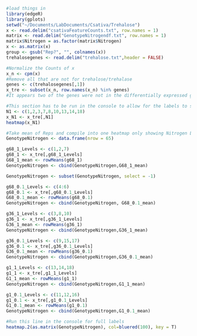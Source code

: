 ```r
#load things in
library(edgeR)
library(gplots)
setwd("~/Documents/LabDocuments/Csativa/Trehalose")
x <- read.delim("csativaFeatureCounts.txt", row.names = 1)
matrix <- read.delim("GenotypeNitrogendf.txt", row.names = 1)
matrix$Nitrogen = as.factor(matrix$Nitrogen)
x <- as.matrix(x)
group <- gsub("Rep?", "", colnames(x))
trehalosegenes <- read.delim("trehalose.txt",header = FALSE)
```

```r
#Normalize the Counts of x
x_n <- cpm(x)
#Remove all that are not for trehalose/trehalase
genes <- c(trehalosegenes[,1])
x_tre <- subset(x_n, row.names(x_n) %in% genes)
#It appears two of the genes were not in the differentially expressed genes
```

```r
#This section has to be run in the console to allow for the labels to show fully on the plot
N1 <- c(1,2,3,7,8,10,13,14,18)
x_N1 <- x_tre[,N1]
heatmap(x_N1)
```

```r
#Take mean of Reps and compile into one heatmap only showing Nitrogen Levels
GenotypeNitrogen <- data.frame(nrow = 65) 

g68_1_Levels <- c(1,2,7)
g68_1 <- x_tre[,g68_1_Levels]
G68_1_mean <- rowMeans(g68_1)
GenotypeNitrogen <- cbind(GenotypeNitrogen,G68_1_mean)

GenotypeNitrogen <- subset(GenotypeNitrogen, select = -1)

g68_0.1_Levels <- c(4:6)
g68_0.1 <- x_tre[,g68_0.1_Levels]
G68_0.1_mean <- rowMeans(g68_0.1)
GenotypeNitrogen <- cbind(GenotypeNitrogen, G68_0.1_mean)

g36_1_Levels <- c(3,8,10)
g36_1 <- x_tre[,g36_1_Levels]
G36_1_mean <- rowMeans(g36_1)
GenotypeNitrogen <- cbind(GenotypeNitrogen,G36_1_mean)

g36_0.1_Levels <- c(9,15,17)
g36_0.1 <- x_tre[,g36_0.1_Levels]
G36_0.1_mean <- rowMeans(g36_0.1)
GenotypeNitrogen <- cbind(GenotypeNitrogen,G36_0.1_mean)

g1_1_Levels <- c(13,14,18)
g1_1 <- x_tre[,g1_1_Levels]
G1_1_mean <- rowMeans(g1_1)
GenotypeNitrogen <- cbind(GenotypeNitrogen,G1_1_mean)

g1_0.1_Levels <- c(11,12,16)
g1_0.1 <- x_tre[,g1_0.1_Levels]
G1_0.1_mean <- rowMeans(g1_0.1)
GenotypeNitrogen <- cbind(GenotypeNitrogen,G1_0.1_mean)

#Run this line in the console for full labels
heatmap.2(as.matrix(GenotypeNitrogen), col=bluered(100), key = T)

```

